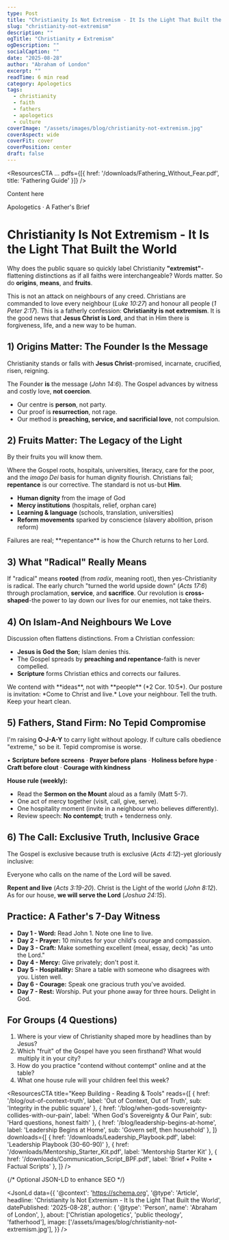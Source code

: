 ```yaml
---
type: Post
title: "Christianity Is Not Extremism - It Is the Light That Built the World"
slug: "christianity-not-extremism"
description: ""
ogTitle: "Christianity ≠ Extremism"
ogDescription: ""
socialCaption: ""
date: "2025-08-28"
author: "Abraham of London"
excerpt: ""
readTime: 6 min read
category: Apologetics
tags:
  - christianity
  - faith
  - fathers
  - apologetics
  - culture
coverImage: "/assets/images/blog/christianity-not-extremism.jpg"
coverAspect: wide
coverFit: cover
coverPosition: center
draft: false
---
```


<ResourcesCTA
...
  pdfs={[{ href: '/downloads/Fathering_Without_Fear.pdf', title: 'Fathering Guide' }]}
/>

<BrandFrame title="Legacy Tips" subtitle="Key Advice">
  Content here
</BrandFrame>

<HeroEyebrow>Apologetics · A Father's Brief</HeroEyebrow>

# Christianity Is Not Extremism - It Is the Light That Built the World

Why does the public square so quickly label Christianity **"extremist"**-flattening distinctions as if all faiths were interchangeable? Words matter. So do **origins**, **means**, and **fruits**.

This is not an attack on neighbours of any creed. Christians are commanded to love every neighbour (_Luke 10:27_) and honour all people (_1 Peter 2:17_). This is a fatherly confession: **Christianity is not extremism**. It is the good news that **Jesus Christ is Lord**, and that in Him there is forgiveness, life, and a new way to be human.

<Rule />

## 1) Origins Matter: The Founder Is the Message

Christianity stands or falls with **Jesus Christ**-promised, incarnate, crucified, risen, reigning.

<PullLine>The Founder **is** the message (*John 14:6*). The Gospel advances by witness and costly love, **not coercion**.</PullLine>

- Our centre is **person**, not party.
- Our proof is **resurrection**, not rage.
- Our method is **preaching, service, and sacrificial love**, not compulsion.

<Rule />

## 2) Fruits Matter: The Legacy of the Light

<Verse cite="Matthew 7:16">By their fruits you will know them.</Verse>

Where the Gospel roots, hospitals, universities, literacy, care for the poor, and the _imago Dei_ basis for human dignity flourish. Christians fail; **repentance** is our corrective. The standard is not us-but **Him**.

- **Human dignity** from the image of God
- **Mercy institutions** (hospitals, relief, orphan care)
- **Learning & language** (schools, translation, universities)
- **Reform movements** sparked by conscience (slavery abolition, prison reform)

<Caption>Failures are real; **repentance** is how the Church returns to her Lord.</Caption>

<Rule />

## 3) What "Radical" Really Means

If "radical" means **rooted** (from _radix_, meaning root), then yes-Christianity is radical. The early church "turned the world upside down" (_Acts 17:6_) through proclamation, **service**, and **sacrifice**. Our revolution is **cross-shaped**-the power to lay down our lives for our enemies, not take theirs.

<Rule />

## 4) On Islam-And Neighbours We Love

Discussion often flattens distinctions. From a Christian confession:

- **Jesus is God the Son**; Islam denies this.
- The Gospel spreads by **preaching and repentance**-faith is never compelled.
- **Scripture** forms Christian ethics and corrects our failures.

<Note tone="key" title="Contend without contempt">
  We contend with **ideas**, not with **people** (*2 Cor. 10:5*). Our posture is invitation: *Come to Christ and live.* Love your neighbour. Tell the truth. Keep your heart clean.
</Note>

<Rule />

## 5) Fathers, Stand Firm: No Tepid Compromise

I'm raising **O-J-A-Y** to carry light without apology. If culture calls obedience "extreme," so be it. Tepid compromise is worse.

<PullLine subtle>• **Scripture before screens** · **Prayer before plans** · **Holiness before hype** · **Craft before clout** · **Courage with kindness**</PullLine>

**House rule (weekly):**

- Read the **Sermon on the Mount** aloud as a family (Matt 5-7).
- One act of mercy together (visit, call, give, serve).
- One hospitality moment (invite in a neighbour who believes differently).
- Review speech: **No contempt**; truth + tenderness only.

<Rule />

## 6) The Call: Exclusive Truth, Inclusive Grace

The Gospel is exclusive because truth is exclusive (_Acts 4:12_)-yet gloriously inclusive:

<Verse cite="Romans 10:13">Everyone who calls on the name of the Lord will be saved.</Verse>

<PullLine>**Repent and live** (*Acts 3:19-20*). Christ is the Light of the world (*John 8:12*). As for our house, **we will serve the Lord** (*Joshua 24:15*).</PullLine>

<Rule />

## Practice: A Father's 7-Day Witness

- **Day 1 - Word:** Read John 1. Note one line to live.
- **Day 2 - Prayer:** 10 minutes for your child's courage and compassion.
- **Day 3 - Craft:** Make something excellent (meal, essay, deck) "as unto the Lord."
- **Day 4 - Mercy:** Give privately; don't post it.
- **Day 5 - Hospitality:** Share a table with someone who disagrees with you. Listen well.
- **Day 6 - Courage:** Speak one gracious truth you've avoided.
- **Day 7 - Rest:** Worship. Put your phone away for three hours. Delight in God.

<Rule />

## For Groups (4 Questions)

1.  Where is your view of Christianity shaped more by headlines than by Jesus?
2.  Which "fruit" of the Gospel have you seen firsthand? What would multiply it in your city?
3.  How do you practice "contend without contempt" online and at the table?
4.  What one house rule will your children feel this week?

<ResourcesCTA
  title="Keep Building - Reading & Tools"
  reads={[
    { href: '/blog/out-of-context-truth', label: 'Out of Context, Out of Truth', sub: 'Integrity in the public square' },
    { href: '/blog/when-gods-sovereignty-collides-with-our-pain', label: 'When God's Sovereignty & Our Pain', sub: 'Hard questions, honest faith' },
    { href: '/blog/leadership-begins-at-home', label: 'Leadership Begins at Home', sub: 'Govern self, then household' },
  ]}
  downloads={[
    { href: '/downloads/Leadership_Playbook.pdf', label: 'Leadership Playbook (30-60-90)' },
    { href: '/downloads/Mentorship_Starter_Kit.pdf', label: 'Mentorship Starter Kit' },
    { href: '/downloads/Communication_Script_BPF.pdf', label: 'Brief • Polite • Factual Scripts' },
  ]}
/>

<ShareRow text="Christianity isn't extremism. It's the cross-shaped way of truth and tenderness that built hospitals, schools, and hope. Walk in the light." hashtags="Apologetics,Fatherhood,JesusIsLord,Culture" />

{/* Optional JSON-LD to enhance SEO */}

<JsonLd
  data={{
    '@context': 'https://schema.org',
    '@type': 'Article',
    headline: 'Christianity Is Not Extremism - It Is the Light That Built the World',
    datePublished: '2025-08-28',
    author: {
      '@type': 'Person',
      name': 'Abraham of London',
    },
    about: ['Christian apologetics', 'public theology', 'fatherhood'],
    image: ['/assets/images/blog/christianity-not-extremism.jpg'],
  }}
/>
